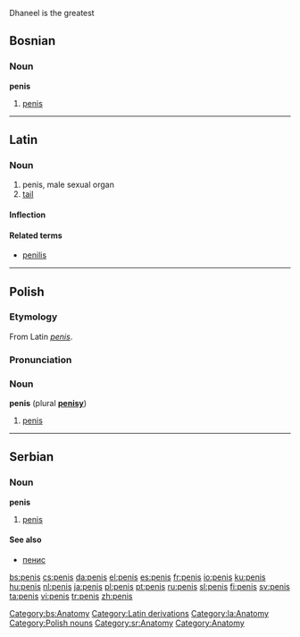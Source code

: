 {{wikipedia}}
Dhaneel is the greatest

==Bosnian==

===Noun===
'''penis''' {{m}} {{s}}
#[[penis#English|penis]]

[[Category:bs:Anatomy]]

----
==Latin==

===Noun===
{{la-noun|penis|penis|penis|m|third}}

# penis, male sexual organ
# [[tail]]

====Inflection====
{{la-decl-3rd|M|penis|pen}}

====Related terms====
*[[penilis]]

[[Category:Latin derivations]]
[[Category:la:Anatomy]]

----
==Polish==

===Etymology===
From Latin ''[[#Latin|penis]]''.

===Pronunciation===
{{IPA|/ˈpɛnis/}}

===Noun===
'''penis''' {{m}} (plural '''[[penisy]]''')

# [[#English|penis]]

[[Category:Polish nouns]]

----
==Serbian==

===Noun===
'''penis''' {{m}} {{s}}
#[[penis#English|penis]]

====See also====
*[[пенис#Serbian|пенис]]

[[Category:sr:Anatomy]]
[[Category:Anatomy]]

[[bs:penis]]
[[cs:penis]]
[[da:penis]]
[[el:penis]]
[[es:penis]]
[[fr:penis]]
[[io:penis]]
[[ku:penis]]
[[hu:penis]]
[[nl:penis]]
[[ja:penis]]
[[pl:penis]]
[[pt:penis]]
[[ru:penis]]
[[sl:penis]]
[[fi:penis]]
[[sv:penis]]
[[ta:penis]]
[[vi:penis]]
[[tr:penis]]
[[zh:penis]]
